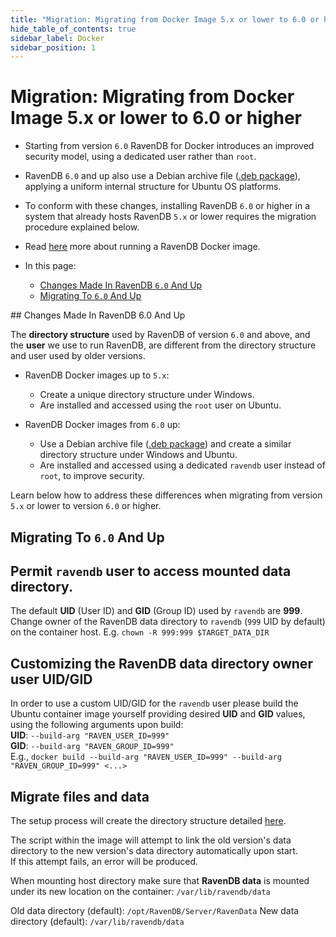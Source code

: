 ```yaml
---
title: "Migration: Migrating from Docker Image 5.x or lower to 6.0 or higher"
hide_table_of_contents: true
sidebar_label: Docker
sidebar_position: 1
---
```



# Migration: Migrating from Docker Image 5.x or lower to 6.0 or higher
<Admonition type="note" title="Note">

* Starting from version `6.0` RavenDB for Docker introduces an 
  improved security model, using a dedicated user rather than `root`.  
* RavenDB `6.0` and up also use a Debian archive file 
  ([.deb package](../../start/installation/gnu-linux/deb.mdx)), 
  applying a uniform internal structure for Ubuntu OS platforms.  
* To conform with these changes, installing RavenDB `6.0` or higher 
  in a system that already hosts RavenDB `5.x` or lower requires 
  the migration procedure explained below.  
* Read [here](../../start/containers/image-usage.mdx) more about running a RavenDB Docker image.  

* In this page:  
  * [Changes Made In RavenDB `6.0` And Up](../../migration/server/docker.mdx#changes-made-in-ravendb-60-and-up)  
  * [Migrating To `6.0` And Up](../../migration/server/docker.mdx#migrating-to-60-and-up)  

</Admonition>
## Changes Made In RavenDB 6.0 And Up  

The **directory structure** used by RavenDB of version `6.0` 
and above, and the **user** we use to run RavenDB, are different 
from the directory structure and user used by older versions.  

* RavenDB Docker images up to `5.x`:  
   * Create a unique directory structure under Windows.  
   * Are installed and accessed using the `root` user on Ubuntu.  

* RavenDB Docker images from `6.0` up:  
   * Use a Debian archive file ([.deb package](../../start/installation/gnu-linux/deb.mdx)) 
     and create a similar directory structure under Windows and Ubuntu.  
   * Are installed and accessed using a dedicated `ravendb` user 
     instead of `root`, to improve security.  

Learn below how to address these differences when migrating 
from version `5.x` or lower to version `6.0` or higher.  



## Migrating To `6.0` And Up  

## Permit `ravendb` user to access mounted data directory.  

The default **UID** (User ID) and **GID** (Group ID) 
used by `ravendb` are **999**.  
Change owner of the RavenDB data directory to `ravendb` (`999` UID by default) on the container host.
E.g. `chown -R 999:999 $TARGET_DATA_DIR`

## Customizing the RavenDB data directory owner user UID/GID 

In order to use a custom UID/GID for the `ravendb` user please build the Ubuntu container image yourself providing desired **UID** and 
**GID** values, using the following arguments upon build:  
**UID**: `--build-arg "RAVEN_USER_ID=999"`  
**GID**: `--build-arg "RAVEN_GROUP_ID=999"`  
E.g., `docker build --build-arg "RAVEN_USER_ID=999" --build-arg "RAVEN_GROUP_ID=999" <...>`  

## Migrate files and data  

The setup process will create the directory structure detailed 
[here](../../start/installation/gnu-linux/deb.mdx#file-system-locations).  
  
The script within the image will attempt to link the old version's 
data directory to the new version's data directory automatically upon start.  
If this attempt fails, an error will be produced.  

When mounting host directory make sure that **RavenDB data** is mounted under its new 
location on the container: `/var/lib/ravendb/data`  

Old data directory (default): `/opt/RavenDB/Server/RavenData`
New data directory (default): `/var/lib/ravendb/data`


